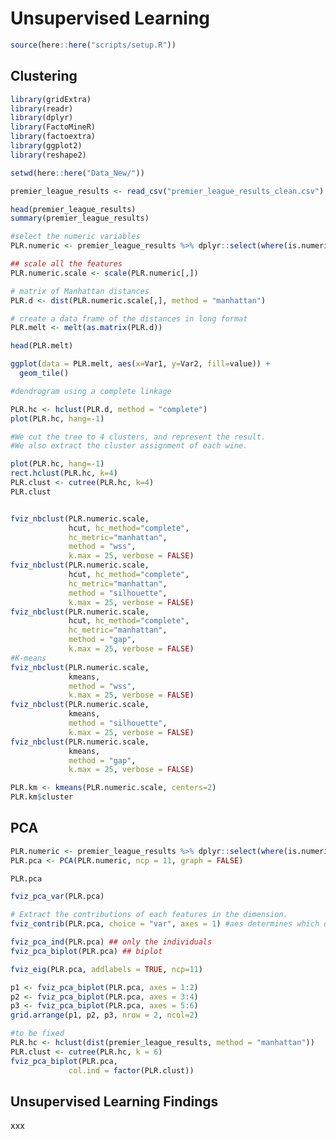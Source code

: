 # Unsupervised Learning

```r
source(here::here("scripts/setup.R"))
```

## Clustering

```r
library(gridExtra)
library(readr)
library(dplyr)
library(FactoMineR)
library(factoextra)
library(ggplot2)
library(reshape2)

setwd(here::here("Data_New/"))

premier_league_results <- read_csv("premier_league_results_clean.csv")

head(premier_league_results)
summary(premier_league_results)

#select the numeric variables
PLR.numeric <- premier_league_results %>% dplyr::select(where(is.numeric))

## scale all the features
PLR.numeric.scale <- scale(PLR.numeric[,]) 

# matrix of Manhattan distances 
PLR.d <- dist(PLR.numeric.scale[,], method = "manhattan") 

# create a data frame of the distances in long format
PLR.melt <- melt(as.matrix(PLR.d))

head(PLR.melt)

ggplot(data = PLR.melt, aes(x=Var1, y=Var2, fill=value)) + 
  geom_tile()

#dendrogram using a complete linkage

PLR.hc <- hclust(PLR.d, method = "complete")
plot(PLR.hc, hang=-1)

#We cut the tree to 4 clusters, and represent the result.
#We also extract the cluster assignment of each wine.

plot(PLR.hc, hang=-1)
rect.hclust(PLR.hc, k=4)
PLR.clust <- cutree(PLR.hc, k=4)
PLR.clust


fviz_nbclust(PLR.numeric.scale,
             hcut, hc_method="complete",
             hc_metric="manhattan",
             method = "wss", 
             k.max = 25, verbose = FALSE)
fviz_nbclust(PLR.numeric.scale,
             hcut, hc_method="complete",
             hc_metric="manhattan",
             method = "silhouette", 
             k.max = 25, verbose = FALSE)
fviz_nbclust(PLR.numeric.scale,
             hcut, hc_method="complete",
             hc_metric="manhattan",
             method = "gap", 
             k.max = 25, verbose = FALSE)
#K-means
fviz_nbclust(PLR.numeric.scale,
             kmeans,
             method = "wss", 
             k.max = 25, verbose = FALSE)
fviz_nbclust(PLR.numeric.scale,
             kmeans, 
             method = "silhouette", 
             k.max = 25, verbose = FALSE)
fviz_nbclust(PLR.numeric.scale,
             kmeans,
             method = "gap", 
             k.max = 25, verbose = FALSE)

PLR.km <- kmeans(PLR.numeric.scale, centers=2)
PLR.km$cluster
```


## PCA

```r
PLR.numeric <- premier_league_results %>% dplyr::select(where(is.numeric))
PLR.pca <- PCA(PLR.numeric, ncp = 11, graph = FALSE)

PLR.pca
```

```r
fviz_pca_var(PLR.pca)
```


```r
# Extract the contributions of each features in the dimension.
fviz_contrib(PLR.pca, choice = "var", axes = 1) #aes determines which dimension
```

```r
fviz_pca_ind(PLR.pca) ## only the individuals
fviz_pca_biplot(PLR.pca) ## biplot
```


```r
fviz_eig(PLR.pca, addlabels = TRUE, ncp=11)
```


```r
p1 <- fviz_pca_biplot(PLR.pca, axes = 1:2) 
p2 <- fviz_pca_biplot(PLR.pca, axes = 3:4) 
p3 <- fviz_pca_biplot(PLR.pca, axes = 5:6) 
grid.arrange(p1, p2, p3, nrow = 2, ncol=2)
```

```r
#to be fixed
PLR.hc <- hclust(dist(premier_league_results, method = "manhattan"))
PLR.clust <- cutree(PLR.hc, k = 6)
fviz_pca_biplot(PLR.pca,
             col.ind = factor(PLR.clust))
```

## Unsupervised Learning Findings

xxx